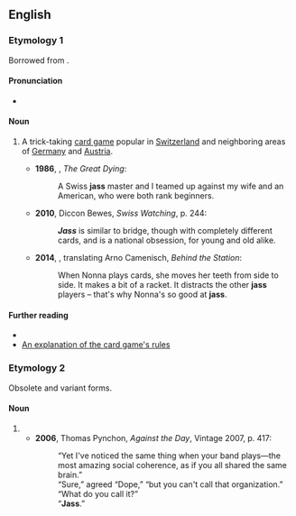 {{also|Jass}}
==English==

===Etymology 1===
Borrowed from {{bor|en|gsw|Jass}}.

====Pronunciation====
* {{a|UK}} {{IPA|/jas/|lang=en}}

====Noun====
{{en-noun|-}}

# {{lb|en|card games}} A trick-taking [[card game]] popular in [[Switzerland]] and neighboring areas of [[Germany]] and [[Austria]].
#* '''1986''', {{w|Kenneth Hsu}}, ''The Great Dying'':
#*: A Swiss '''jass''' master and I teamed up against my wife and an American, who were both rank beginners.
#* '''2010''', Diccon Bewes, ''Swiss Watching'', p. 244:
#*: '''''Jass''''' is similar to bridge, though with completely different cards, and is a national obsession, for young and old alike.
#* '''2014''', {{w|Donal McLaughlin}}, translating Arno Camenisch, ''Behind the Station'':
#*: When Nonna plays cards, she moves her teeth from side to side. It makes a bit of a racket. It distracts the other '''jass''' players – that's why Nonna's so good at '''jass'''.

====Further reading====
* {{pedia|lang=en}}
* [https://www.pagat.com/jass/swjass.html An explanation of the card game's rules]

===Etymology 2===
Obsolete and variant forms.

====Noun====
{{en-noun|-}}

# {{obsolete spelling of|jazz|lang=en}}
#* '''2006''', Thomas Pynchon, ''Against the Day'', Vintage 2007, p. 417:
#*: “Yet I've noticed the same thing when your band plays—the most amazing social coherence, as if you all shared the same brain.”
#*: “Sure,” agreed “Dope,” “but you can't call that organization.”
#*: “What do you call it?”
#*: “'''Jass'''.”